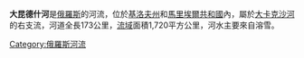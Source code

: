 '''大昆德什河'''是[[俄羅斯|俄羅斯]]的河流，位於[[基洛夫州|基洛夫州]]和[[馬里埃爾共和國|馬里埃爾共和國]]內，屬於[[大卡克沙河|大卡克沙河]]的右支流，河道全長173公里，[[流域|流域]]面積1,720平方公里，河水主要來自溶雪。

{{Coord|56|29|21|N|47|23|49|E}}

[[Category:俄羅斯河流|Category:俄羅斯河流]]

{{Russia-geo-stub}}